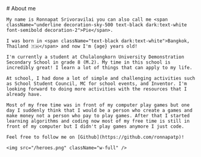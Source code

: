 
<Meta title="About" />
<Layout>
<div className="prose-layout">
    # About me

    My name is Ronnapat Srivoravilai you can also call me <span className="underline decoration-sky-500 text-black dark:text-white font-semibold decoration-2">Pie</span>.

    I was born in <span className="text-black dark:text-white">Bangkok, Thailand 🇹🇭</span> and now I'm {age} years old!

    I'm currently a student at Chulalongkorn University Demonstration Secondary School in grade 8 (M.2). My time in this school is incredibly great! I learn a lot of things that can apply to my life.

    At school, I had done a lot of simple and challenging activities such as School Student Council, MC for school events, and Inventor. I'm looking forward to doing more activities with the resources that I already have.

    Most of my free time was in front of my computer play games but one day I suddenly think that I would be a person who create a games and make money not a person who pay to play games. After that I started learning algorithms and coding now most of my free time is still in front of my computer but I didn't play games anymore I just code.

    Feel free to follow me on [Github](https://github.com/ronnapatp)!

    <img src="/heroes.png" className="w-full" />

</div>
</Layout>
